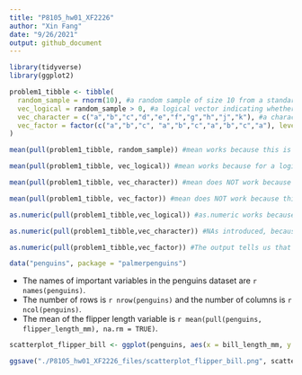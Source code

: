```yaml
---
title: "P8105_hw01_XF2226"
author: "Xin Fang"
date: "9/26/2021"
output: github_document
---
```


```r
library(tidyverse)
library(ggplot2)
```

```r

problem1_tibble <- tibble(
  random_sample = rnorm(10), #a random sample of size 10 from a standard Normal distribution
  vec_logical = random_sample > 0, #a logical vector indicating whether elements of the sample are greater than 0
  vec_character = c("a","b","c","d","e","f","g","h","j","k"), #a character vector of length 10
  vec_factor = factor(c("a","b","c", "a","b","c","a","b","c","a"), levels = c("a","b","c")) #a factor vector of length 10, with 3 different factor “levels” - a,b,c
)

```

```r

mean(pull(problem1_tibble, random_sample)) #mean works because this is a numeric vector

mean(pull(problem1_tibble, vec_logical)) #mean works because for a logical vector, TRUE is considered as 1 and FALSE is considered as 0.

mean(pull(problem1_tibble, vec_character)) #mean does NOT work because this is a character vector

mean(pull(problem1_tibble, vec_factor)) #mean does NOT work because this is a factor vector with levels

```

```r
as.numeric(pull(problem1_tibble,vec_logical)) #as.numeric works because for a logical vector, TRUE is considered as 1 and FALSE is considered as 0. The logical vector can be created as type numeric. This explains why the mean function works. 

as.numeric(pull(problem1_tibble,vec_character)) #NAs introduced, because this a character vector, which cannot be coerced into type numeric. This explains why the mean function did not work. 

as.numeric(pull(problem1_tibble,vec_factor)) #The output tells us that in this factor vector, "a" is level 1, "b" is level 2, "c" is level 3. This factor vector can be coerced into type numeric. This does not explain why the mean function did not work. However, we know that the mean function does not work because this is still a factor vector with 3 levels of "a", "b", and "c" and we cannot take the mean of a factor vector like this. 

```

```r

data("penguins", package = "palmerpenguins")

```

* The names of important variables in the penguins dataset are `r names(penguins)`. 
* The number of rows is `r nrow(penguins)` and the number of columns is `r ncol(penguins)`.
* The mean of the flipper length variable is `r mean(pull(penguins, flipper_length_mm), na.rm = TRUE)`.

```r

scatterplot_flipper_bill <- ggplot(penguins, aes(x = bill_length_mm, y = flipper_length_mm, color = species)) + geom_point() 

ggsave("./P8105_hw01_XF2226_files/scatterplot_flipper_bill.png", scatterplot_flipper_bill)
```




